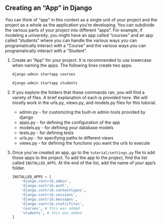 ## Creating an "App" in Django

You can think of "app" in this context as a single unit of your project and the project as a whole as the application you're developing. You can subdivide the various parts of your project into different "apps". For example, if modeling a university, you might have an app called "courses" and an app called "students" where you can handle the various ways you can programatically interact with a "Course" and the various ways you can programatically interact with a "Student".

1. Create an "App" for your project. It is recommended to use lowercase when naming the apps. The following lines create two apps.

    ```bash
    django-admin startapp courses
    ```

    ```bash
    django-admin startapp students
    ```

2. If you explore the folders that these commands ran, you will find a variety of files. A brief explanation of each is provided here. We will mostly work in the urls.py, views.py, and models.py files for this tutorial.

    - admin.py - for customizing the built-in admin tools provided by django
    - apps.py - for defining the configuration of the app
    - models.py - for defining your database models
    - tests.py - for defining tests
    - urls.py - for specifying paths to different views
    - views.py - for defining the functions you want the urls to execute


2. Once you've created an app, go to the `tutorial/settings.py` file to add those apps to the project. To add the app to the project, find the list called `INSTALLED_APPS`. At the end of the list, add the name of your app's folder.

    ```Python
    INSTALLED_APPS = [
        'django.contrib.admin',
        'django.contrib.auth',
        'django.contrib.contenttypes',
        'django.contrib.sessions',
        'django.contrib.messages',
        'django.contrib.staticfiles',
        'courses', # this was added
        'students', # this was added
    ]
    ```